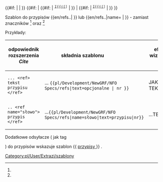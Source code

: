 <noinclude>{{pl/Development/NewGRF/inne strony|en= 
|pl=Template:pl/Development/NewGRF/NFO Specs/refs
}}</noinclude><includeonly><!--
 ~ ~ ~ ~ ~ ~ ~ ~ ~ ~ koment początek bez typów ~ ~ ~ ~ ~ ~ ~
--><!--<span id = "{{{1|}}}"> --><!--opcjonalny tekst--><!-- </span> --><!--
--><!-- {{#if: {{{text|}}} --><!--
--><!-- | {{#ifexist: [[#Przypisy]] --><!-- 
  --><!-- | {{#if--><!--eq--><!--: {{{1|}}} --><!-- 
    --><!-- | --><!-- nr,p.,tx(bez wyswietlania)
    --><!-- <span title="odsyłacz do {{{1|}}} na dole"><sup><tt>[[#Przypisy|[{{{1|}}}]]]</tt>--><!--
     --><!--</sup></span>--><!--
    --><!-- | --><!-- p,tx(bez wyswietlania)
    --><!--  --><!--
    --><!-- }} --><!-- koniec #if--><!--eq--><!--
  --><!-- | {{#if--><!--eq--><!--: {{{1|}}} --><!-- bez p.
    --><!-- | --><!-- nr,tx
    --><!--<span style=padding:1px;white-space:nowrap>{{{text|}}} --><!--
    --><!--<span title="odsyłacz do {{{1|}}} na dole"><sup><tt>[[#Przypisy|[{{{1|}}}]]]</tt>--><!--
    --><!--</sup></span></span>--><!--
    --><!-- | --><!-- tx
    --><!-- {{{text|}}} --><!--
    --><!-- }} --><!-- koniec #if--><!--eq--><!--
  --><!-- }} --><!-- koniec #ifexist
--><!-- | {{#if--><!--eq--><!--: {{{1|}}} --><!-- bez tx
  --><!-- | --><!-- nr
  --><!-- <span title="odsyłacz do {{{1|}}} na dole"><sup><tt>[[#Przypisy|[{{{1|}}}]]]</tt>--><!--
   --><!--</sup></span>--><!--
  --><!-- | --><!-- bez true
  --><!-- }} --><!-- koniec #if--><!--eq--><!--
--><!-- }} --><!--  
 ~ ~ ~ ~ ~ ~ ~ ~ ~ ~ początek  ~ ~ ~ ~ ~ ~ ~
--><span id = "{{{1|}}}"> <!--opcjonalny tekst--> </span><!--
--> {{#if: {{{name|}}} <!--
--> | <!--{{{name|}}}--> <!--
--> | <!--
--> }} <!--
--> {{#if: {{{text|}}} <!--
--> | <!--
 --> {{#if: {{{1|}}} <!--
 --> | <!-- t&1
  --><span style=padding:1px;white-space:nowrap>{{{text|}}} <!--
  --><span title="odsyłacz do {{{1|}}} na dole"><sup><tt>[[#<!--Przypisy-->{{{1|1}}}|[{{{1|}}}]]]</tt><!--
  --></sup></span></span><!--
  -->| {{{text|}}} <!-- t
  -->}} <!-- (t)
--> | <!-- (-t)
--> {{#if: {{{1|}}} <!-- 1
--> | <span title="odsyłacz do {{{1|}}} na dole"><sup><tt>[[#<!--Przypisy-->{{{1|1}}}|[{{{1|}}}]]]</tt><!--
   --></sup></span><!--
--> | <!-- -
--> }} <!--
--> }} <!--
--></includeonly><noinclude>

Szablon do przypisów <nowiki>{{en/refs..| }}</nowiki> lub <nowiki>{{en/refs..|name= | }}</nowiki> - zamiast znaczników <ref> </ref> oraz <ref name=""> </ref> 


Przykłady:
{| 
!odpowiednik rozszerzenia ''Cite'' !! składnia szablonu &nbsp; &nbsp; &nbsp; &nbsp; &nbsp; &nbsp; &nbsp; &nbsp; &nbsp; !! efekt wizualny &nbsp; &nbsp;  
|-
|style=vertical-align:<!--bottom-->middle |<!--<code>--><pre>... <ref> tekst przypisu </ref></pre><!--</code>-->
|style=vertical-align:middle<!--bottom--> |... <code><nowiki>{{pl/Development/NewGRF/NFO Specs/refs|text=opcjonalne |  nr }}</nowiki></code> 
|style=vertical-align:middle<!--top--> |JAKIŚ TEKST {{pl/Development/NewGRF/NFO Specs/refs|<!--text=PRZYPIS|-->1}} 
|- 
|<pre>.. <ref name="słowo"> przypis </ref></pre>||style=vertical-align:middle|...<code><nowiki>{{pl/Development/NewGRF/NFO Specs/refs|name=słowo|text=przypisu|nr}}</nowiki></code> ||style=vertical-align:middle |...TEKSTY{{pl/Development/NewGRF/NFO Specs/refs|name=słowo|<!--text=przypis-->2}}
|}

<!-- <ref name="slowo"/> #cite_note-cargotype-1 #cite_ref-cargotype_1-1 -->

Dodatkowe odsyłacze ( jak tag <references /> ) do przypisów wskazuje szablon <nowiki>{{</nowiki> [[Template:pl/Development/NewGRF/NFO Specs/przypisy| przypisy ]] <nowiki>}}</nowiki> .
 

[[Category:pl/User/Extrazi/szablony]]
</noinclude>